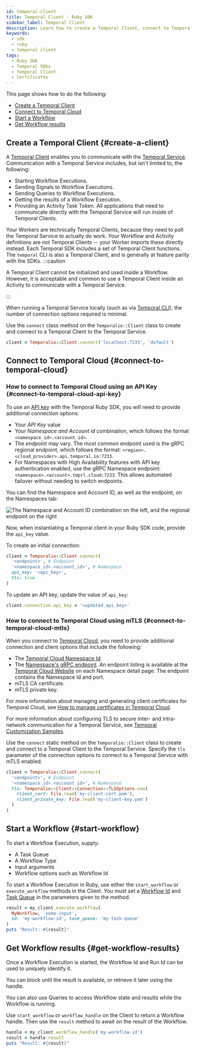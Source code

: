 ```yaml
---
id: temporal-client
title: Temporal Client - Ruby SDK
sidebar_label: Temporal Client
description: Learn how to create a Temporal Client, connect to Temporal Cloud, start a Workflow, and get Workflow results using the Temporal Ruby SDK.
keywords:
  - sdk
  - ruby
  - temporal client
tags:
  - Ruby SDK
  - Temporal SDKs
  - Temporal Client
  - Certificates
---
```


This page shows how to do the following:

- [Create a Temporal Client](#create-a-client)
- [Connect to Temporal Cloud](#connect-to-temporal-cloud)
- [Start a Workflow](#start-workflow)
- [Get Workflow results](#get-workflow-results)

## Create a Temporal Client {#create-a-client}

A [Temporal Client](/encyclopedia/temporal-sdks#temporal-client) enables you to communicate with the [Temporal Service](/temporal-service).
Communication with a Temporal Service includes, but isn't limited to, the following:

- Starting Workflow Executions.
- Sending Signals to Workflow Executions.
- Sending Queries to Workflow Executions.
- Getting the results of a Workflow Execution.
- Providing an Activity Task Token.
  All applications that need to communicate directly with the Temporal Service will run inside of Temporal Clients.

Your Workers are technically Temporal Clients, because they need to poll the Temporal Service to actually do work.
Your Workflow and Activity definitions are _not_ Temporal Clients -- your Worker imports these directly instead.
Each Temporal SDK includes a set of Temporal Client functions.
The `temporal` CLI is also a Temporal Client, and is generally at feature parity with the SDKs.
:::caution

A Temporal Client cannot be initialized and used inside a Workflow.
However, it is acceptable and common to use a Temporal Client inside an Activity to communicate with a Temporal Service.

:::

When running a Temporal Service locally (such as via [Temporal CLI](https://docs.temporal.io/cli/server#start-dev)), the number of connection options required is minimal.

Use the `connect` class method on the `Temporalio::Client` class to create and connect to a Temporal Client to the Temporal Service.

```ruby
client = Temporalio::Client.connect('localhost:7233', 'default')
```

## Connect to Temporal Cloud {#connect-to-temporal-cloud}

### How to connect to Temporal Cloud using an API Key {#connect-to-temporal-cloud-api-key}

To use an [API key](/cloud/api-keys) with the Temporal Ruby SDK, you will need to provide additional connection options:

- Your _API Key_ value
- Your _Namespace and Account id_ combination, which follows the format `<namespace_id>.<account_id>`.
- The _endpoint_ may vary. The most common endpoint used is the gRPC regional endpoint, which follows the format: `<region>.<cloud_provider>.api.temporal.io:7233`.
- For Namespaces with High Availability features with API key authentication enabled, use the gRPC Namespace endpoint: `<namespace>.<account>.tmprl.cloud:7233`.
  This allows automated failover without needing to switch endpoints.

You can find the Namespace and Account ID, as well as the endpoint, on the Namespaces tab:

![The Namespace and Account ID combination on the left, and the regional endpoint on the right](/img/cloud/apikeys/namespaces-and-regional-endpoints.png)

Now, when instantiating a Temporal client in your Ruby SDK code, provide the `api_key` value.

To create an initial connection:

```ruby
client = Temporalio::Client.connect(
  '<endpoint>', # Endpoint
  '<namespace_id>.<account_id>', # Namespace
  api_key: '<api_key>',
  tls: true
)
```

To update an API key, update the value of `api_key`:

```ruby
client.connection.api_key = '<updated_api_key>'
```

### How to connect to Temporal Cloud using mTLS {#connect-to-temporal-cloud-mtls}

When you connect to [Temporal Cloud](/cloud), you need to provide additional connection and client options that include the following:

- The [Temporal Cloud Namespace Id](/cloud/namespaces#temporal-cloud-namespace-id).
- The [Namespace's gRPC endpoint](/cloud/namespaces#temporal-cloud-grpc-endpoint).
  An endpoint listing is available at the [Temporal Cloud Website](https://cloud.temporal.io/namespaces) on each Namespace detail page.
  The endpoint contains the Namespace Id and port.
- mTLS CA certificate.
- mTLS private key.

For more information about managing and generating client certificates for Temporal Cloud, see [How to manage certificates in Temporal Cloud](/cloud/certificates).

For more information about configuring TLS to secure inter- and intra-network communication for a Temporal Service, see [Temporal Customization Samples](https://github.com/temporalio/samples-server).

Use the `connect` static method on the `Temporalio::Client` class to create and connect to a Temporal Client to the Temporal Service.
Specify the `tls` parameter of the connection options to connect to a Temporal Service with mTLS enabled.

```ruby
client = Temporalio::Client.connect(
  '<endpoint>', # Endpoint
  '<namespace_id>.<account_id>', # Namespace
  tls: Temporalio::Client::Connection::TLSOptions.new(
    client_cert: File.read('my-client-cert.pem'),
    client_private_key: File.read('my-client-key.pem')
  )
)
```

## Start a Workflow {#start-workflow}

To start a Workflow Execution, supply:

- A Task Queue
- A Workflow Type
- Input arguments
- Workflow options such as Workflow Id

To start a Workflow Execution in Ruby, use either the `start_workflow` or `execute_workflow` methods in the Client.
You must set a [Workflow Id](/workflow-execution/workflowid-runid#workflow-id) and [Task Queue](/task-queue) in the parameters given to the method.

```ruby
result = my_client.execute_workflow(
  MyWorkflow, 'some-input',
  id: 'my-workflow-id', task_queue: 'my-task-queue'
)
puts "Result: #{result}"
```

## Get Workflow results {#get-workflow-results}

Once a Workflow Execution is started, the Workflow Id and Run Id can be used to uniquely identify it.

You can block until the result is available, or retrieve it later using the handle.

You can also use Queries to access Workflow state and results while the Workflow is running.

Use `start_workflow` or `workflow_handle` on the Client to return a Workflow handle.
Then use the `result` method to await on the result of the Workflow.

```ruby
handle = my_client.workflow_handle('my-workflow-id')
result = handle.result
puts "Result: #{result}"
```
